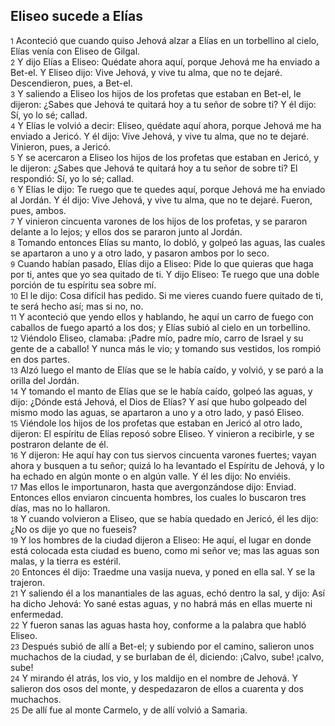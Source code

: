 == Eliseo sucede a Elías ==

{{anchor|1}} <small>1</small> Aconteció que cuando quiso Jehová alzar a Elías en un torbellino al cielo, Elías venía con Eliseo de Gilgal.<br>
{{anchor|2}} <small>2</small> Y dijo Elías a Eliseo: Quédate ahora aquí, porque Jehová me ha enviado a Bet-el. Y Eliseo dijo: Vive Jehová, y vive tu alma, que no te dejaré. Descendieron, pues, a Bet-el.<br>
{{anchor|3}} <small>3</small> Y saliendo a Eliseo los hijos de los profetas que estaban en Bet-el, le dijeron: ¿Sabes que Jehová te quitará hoy a tu señor de sobre ti? Y él dijo: Sí, yo lo sé; callad.<br>
{{anchor|4}} <small>4</small> Y Elías le volvió a decir: Eliseo, quédate aquí ahora, porque Jehová me ha enviado a Jericó. Y él dijo: Vive Jehová, y vive tu alma, que no te dejaré. Vinieron, pues, a Jericó.<br>
{{anchor|5}} <small>5</small> Y se acercaron a Eliseo los hijos de los profetas que estaban en Jericó, y le dijeron: ¿Sabes que Jehová te quitará hoy a tu señor de sobre ti? El respondió: Sí, yo lo sé; callad.<br>
{{anchor|6}} <small>6</small> Y Elías le dijo: Te ruego que te quedes aquí, porque Jehová me ha enviado al Jordán. Y él dijo: Vive Jehová, y vive tu alma, que no te dejaré. Fueron, pues, ambos.<br>
{{anchor|7}} <small>7</small> Y vinieron cincuenta varones de los hijos de los profetas, y se pararon delante a lo lejos; y ellos dos se pararon junto al Jordán.<br>
{{anchor|8}} <small>8</small> Tomando entonces Elías su manto, lo dobló, y golpeó las aguas, las cuales se apartaron a uno y a otro lado, y pasaron ambos por lo seco.<br>
{{anchor|9}} <small>9</small> Cuando habían pasado, Elías dijo a Eliseo: Pide lo que quieras que haga por ti, antes que yo sea quitado de ti. Y dijo Eliseo: Te ruego que una doble porción de tu espíritu sea sobre mí.<br>
{{anchor|10}} <small>10</small> El le dijo: Cosa difícil has pedido. Si me vieres cuando fuere quitado de ti, te será hecho así; mas si no, no.<br>
{{anchor|11}} <small>11</small> Y aconteció que yendo ellos y hablando, he aquí un carro de fuego con caballos de fuego apartó a los dos; y Elías subió al cielo en un torbellino.<br>
{{anchor|12}} <small>12</small> Viéndolo Eliseo, clamaba: ¡Padre mío, padre mío, carro de Israel y su gente de a caballo! Y nunca más le vio; y tomando sus vestidos, los rompió en dos partes.<br>
{{anchor|13}} <small>13</small> Alzó luego el manto de Elías que se le había caído, y volvió, y se paró a la orilla del Jordán.<br>
{{anchor|14}} <small>14</small> Y tomando el manto de Elías que se le había caído, golpeó las aguas, y dijo: ¿Dónde está Jehová, el Dios de Elías? Y así que hubo golpeado del mismo modo las aguas, se apartaron a uno y a otro lado, y pasó Eliseo.<br>
{{anchor|15}} <small>15</small> Viéndole los hijos de los profetas que estaban en Jericó al otro lado, dijeron: El espíritu de Elías reposó sobre Eliseo. Y vinieron a recibirle, y se postraron delante de él.<br>
{{anchor|16}} <small>16</small> Y dijeron: He aquí hay con tus siervos cincuenta varones fuertes; vayan ahora y busquen a tu señor; quizá lo ha levantado el Espíritu de Jehová, y lo ha echado en algún monte o en algún valle. Y él les dijo: No enviéis.<br>
{{anchor|17}} <small>17</small> Mas ellos le importunaron, hasta que avergonzándose dijo: Enviad. Entonces ellos enviaron cincuenta hombres, los cuales lo buscaron tres días, mas no lo hallaron.<br>
{{anchor|18}} <small>18</small> Y cuando volvieron a Eliseo, que se había quedado en Jericó, él les dijo: ¿No os dije yo que no fueseis?<br>
{{anchor|19}} <small>19</small> Y los hombres de la ciudad dijeron a Eliseo: He aquí, el lugar en donde está colocada esta ciudad es bueno, como mi señor ve; mas las aguas son malas, y la tierra es estéril.<br>
{{anchor|20}} <small>20</small> Entonces él dijo: Traedme una vasija nueva, y poned en ella sal. Y se la trajeron.<br>
{{anchor|21}} <small>21</small> Y saliendo él a los manantiales de las aguas, echó dentro la sal, y dijo: Así ha dicho Jehová: Yo sané estas aguas, y no habrá más en ellas muerte ni enfermedad.<br>
{{anchor|22}} <small>22</small> Y fueron sanas las aguas hasta hoy, conforme a la palabra que habló Eliseo.<br>
{{anchor|23}} <small>23</small> Después subió de allí a Bet-el; y subiendo por el camino, salieron unos muchachos de la ciudad, y se burlaban de él, diciendo: ¡Calvo, sube! ¡calvo, sube!<br>
{{anchor|24}} <small>24</small> Y mirando él atrás, los vio, y los maldijo en el nombre de Jehová. Y salieron dos osos del monte, y despedazaron de ellos a cuarenta y dos muchachos.<br>
{{anchor|25}} <small>25</small> De allí fue al monte Carmelo, y de allí volvió a Samaria.<br>
